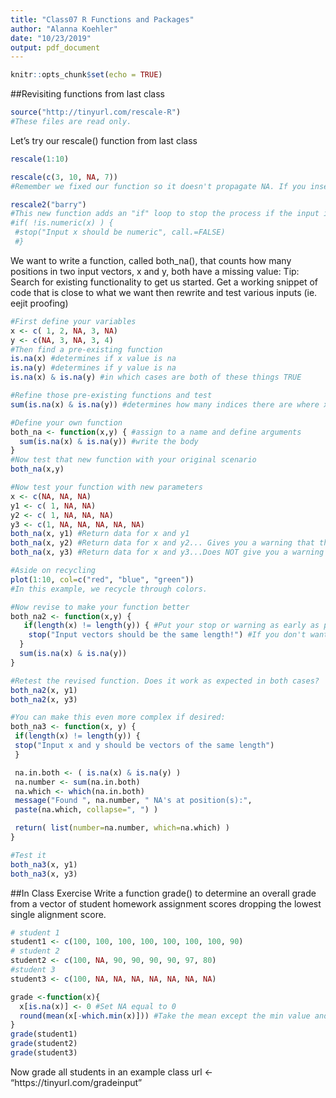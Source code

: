```yaml
---
title: "Class07 R Functions and Packages"
author: "Alanna Koehler"
date: "10/23/2019"
output: pdf_document
---
```


```r
knitr::opts_chunk$set(echo = TRUE)
```

##Revisiting functions from last class

```r
source("http://tinyurl.com/rescale-R")
#These files are read only.
```

Let's try our rescale() function from last class
```r
rescale(1:10)
```

```r
rescale(c(3, 10, NA, 7))
#Remember we fixed our function so it doesn't propagate NA. If you insert a string, however, you will get an error message. 
```

```r
rescale2("barry")
#This new function adds an "if" loop to stop the process if the input is not a numeric AND return a unique error message.
#if( !is.numeric(x) ) {
 #stop("Input x should be numeric", call.=FALSE)
 #}
```

We want to write a function, called both_na(), that counts how many positions in two input vectors, x and y, both have a missing value:
Tip: Search for existing functionality to get us started. Get a working snippet of code that is close to what we want then rewrite and test various inputs (ie. eejit proofing)
```r
#First define your variables
x <- c( 1, 2, NA, 3, NA)
y <- c(NA, 3, NA, 3, 4)
#Then find a pre-existing function
is.na(x) #determines if x value is na
is.na(y) #determines if y value is na
is.na(x) & is.na(y) #in which cases are both of these things TRUE
```

```r
#Refine those pre-existing functions and test
sum(is.na(x) & is.na(y)) #determines how many indices there are where x AND y are both na
```
```r
#Define your own function
both_na <- function(x,y) { #assign to a name and define arguments
  sum(is.na(x) & is.na(y)) #write the body
}
#Now test that new function with your original scenario
both_na(x,y)
```
```r
#Now test your function with new parameters
x <- c(NA, NA, NA)
y1 <- c( 1, NA, NA)
y2 <- c( 1, NA, NA, NA)
y3 <- c(1, NA, NA, NA, NA, NA)
both_na(x, y1) #Return data for x and y1
both_na(x, y2) #Return data for x and y2... Gives you a warning that the vectors are not equal length but returns an answer of 3 by recycling x.
both_na(x, y3) #Return data for x and y3...Does NOT give you a warning because y3 is double the length of x. However, because x, the shorter vector, is recycled, the count is 5.
```

```r
#Aside on recycling
plot(1:10, col=c("red", "blue", "green")) 
#In this example, we recycle through colors.
```

```r
#Now revise to make your function better
both_na2 <- function(x,y) {
   if(length(x) != length(y)) { #Put your stop or warning as early as possible!
    stop("Input vectors should be the same length!") #If you don't want the original error message, use .call=FALSE
  }
  sum(is.na(x) & is.na(y)) 
}

#Retest the revised function. Does it work as expected in both cases?
both_na2(x, y1)
both_na2(x, y3)
```
```r
#You can make this even more complex if desired:
both_na3 <- function(x, y) {
 if(length(x) != length(y)) {
 stop("Input x and y should be vectors of the same length")
 }

 na.in.both <- ( is.na(x) & is.na(y) )
 na.number <- sum(na.in.both)
 na.which <- which(na.in.both)
 message("Found ", na.number, " NA's at position(s):",
 paste(na.which, collapse=", ") )

 return( list(number=na.number, which=na.which) )
}

#Test it
both_na3(x, y1)
both_na3(x, y3)
```



##In Class Exercise
Write a function grade() to determine an overall grade from a vector of student homework assignment scores dropping the lowest single alignment score.

```r
# student 1
student1 <- c(100, 100, 100, 100, 100, 100, 100, 90)
# student 2
student2 <- c(100, NA, 90, 90, 90, 90, 97, 80)
#student 3
student3 <- c(100, NA, NA, NA, NA, NA, NA, NA)
```

```r
grade <-function(x){
  x[is.na(x)] <- 0 #Set NA equal to 0
  round(mean(x[-which.min(x)])) #Take the mean except the min value and round.
}
grade(student1)
grade(student2)
grade(student3)
```

Now grade all students in an example class
url <- "https://tinyurl.com/gradeinput"


